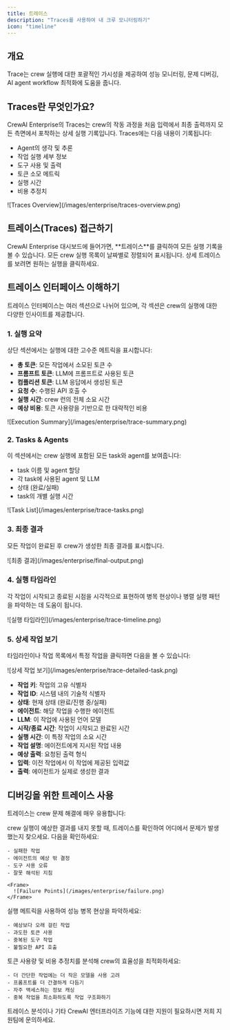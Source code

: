 ```yaml
---
title: 트레이스
description: "Traces를 사용하여 내 크루 모니터링하기"
icon: "timeline"
---
```


## 개요

Trace는 crew 실행에 대한 포괄적인 가시성을 제공하여 성능 모니터링, 문제 디버깅, AI agent workflow 최적화에 도움을 줍니다.

## Traces란 무엇인가요?

CrewAI Enterprise의 Traces는 crew의 작동 과정을 처음 입력에서 최종 출력까지 모든 측면에서 포착하는 상세 실행 기록입니다. Traces에는 다음 내용이 기록됩니다:

- Agent의 생각 및 추론
- 작업 실행 세부 정보
- 도구 사용 및 출력
- 토큰 소모 메트릭
- 실행 시간
- 비용 추정치

<Frame>
  ![Traces Overview](/images/enterprise/traces-overview.png)
</Frame>

## 트레이스(Traces) 접근하기

<Steps>
  <Step title="트레이스 탭으로 이동">
    CrewAI Enterprise 대시보드에 들어가면, **트레이스**를 클릭하여 모든 실행 기록을 볼 수 있습니다.
  </Step>
  
  <Step title="실행 선택하기">
    모든 crew 실행 목록이 날짜별로 정렬되어 표시됩니다. 상세 트레이스를 보려면 원하는 실행을 클릭하세요.
  </Step>
</Steps>

## 트레이스 인터페이스 이해하기

트레이스 인터페이스는 여러 섹션으로 나뉘어 있으며, 각 섹션은 crew의 실행에 대한 다양한 인사이트를 제공합니다.

### 1. 실행 요약

상단 섹션에서는 실행에 대한 고수준 메트릭을 표시합니다:

- **총 토큰**: 모든 작업에서 소모된 토큰 수
- **프롬프트 토큰**: LLM에 프롬프트로 사용된 토큰
- **컴플리션 토큰**: LLM 응답에서 생성된 토큰
- **요청 수**: 수행된 API 호출 수
- **실행 시간**: crew 런의 전체 소요 시간
- **예상 비용**: 토큰 사용량을 기반으로 한 대략적인 비용

<Frame>
  ![Execution Summary](/images/enterprise/trace-summary.png)
</Frame>

### 2. Tasks & Agents

이 섹션에서는 crew 실행에 포함된 모든 task와 agent를 보여줍니다:

- task 이름 및 agent 할당
- 각 task에 사용된 agent 및 LLM
- 상태 (완료/실패)
- task의 개별 실행 시간

<Frame>
  ![Task List](/images/enterprise/trace-tasks.png)
</Frame>

### 3. 최종 결과

모든 작업이 완료된 후 crew가 생성한 최종 결과를 표시합니다.

<Frame>
  ![최종 결과](/images/enterprise/final-output.png)
</Frame>

### 4. 실행 타임라인

각 작업이 시작되고 종료된 시점을 시각적으로 표현하여 병목 현상이나 병렬 실행 패턴을 파악하는 데 도움이 됩니다.

<Frame>
  ![실행 타임라인](/images/enterprise/trace-timeline.png)
</Frame>

### 5. 상세 작업 보기

타임라인이나 작업 목록에서 특정 작업을 클릭하면 다음을 볼 수 있습니다:

<Frame>
  ![상세 작업 보기](/images/enterprise/trace-detailed-task.png)
</Frame>

- **작업 키**: 작업의 고유 식별자
- **작업 ID**: 시스템 내의 기술적 식별자
- **상태**: 현재 상태 (완료/진행 중/실패)
- **에이전트**: 해당 작업을 수행한 에이전트
- **LLM**: 이 작업에 사용된 언어 모델
- **시작/종료 시간**: 작업이 시작되고 완료된 시간
- **실행 시간**: 이 특정 작업의 소요 시간
- **작업 설명**: 에이전트에게 지시된 작업 내용
- **예상 출력**: 요청된 출력 형식
- **입력**: 이전 작업에서 이 작업에 제공된 입력값
- **출력**: 에이전트가 실제로 생성한 결과

## 디버깅을 위한 트레이스 사용

트레이스는 crew 문제 해결에 매우 유용합니다:

<Steps>
  <Step title="실패 지점 식별">
    crew 실행이 예상한 결과를 내지 못할 때, 트레이스를 확인하여 어디에서 문제가 발생했는지 찾으세요. 다음을 확인하세요:
    
    - 실패한 작업
    - 에이전트의 예상 밖 결정
    - 도구 사용 오류
    - 잘못 해석된 지침

    <Frame>
      ![Failure Points](/images/enterprise/failure.png)
    </Frame>
  </Step>
  
  <Step title="성능 최적화">
    실행 메트릭을 사용하여 성능 병목 현상을 파악하세요:
    
    - 예상보다 오래 걸린 작업
    - 과도한 토큰 사용
    - 중복된 도구 작업
    - 불필요한 API 호출
  </Step>
  
  <Step title="비용 효율성 향상">
    토큰 사용량 및 비용 추정치를 분석해 crew의 효율성을 최적화하세요:
    
    - 더 간단한 작업에는 더 작은 모델을 사용 고려
    - 프롬프트를 더 간결하게 다듬기
    - 자주 액세스하는 정보 캐싱
    - 중복 작업을 최소화하도록 작업 구조화하기
  </Step>
</Steps>

<Card title="도움이 필요하신가요?" icon="headset" href="mailto:support@crewai.com">
  트레이스 분석이나 기타 CrewAI 엔터프라이즈 기능에 대한 지원이 필요하시면 저희 지원팀에 문의하세요.
</Card>